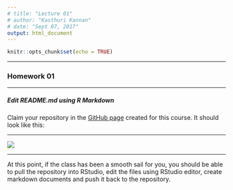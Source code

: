 ```yaml
---
# title: "Lecture 01"
# author: "Kasthuri Kannan"
# date: "Sept 07, 2017"
output: html_document
---
```


```r
knitr::opts_chunk$set(echo = TRUE)
```

---

### Homework 01

---

##### Edit README.md using R Markdown

Claim your repository in the [GitHub page](https://github.com/PDA-NYU-Fall-2017) created for this course. It should look like this:

---

![](Git_Repo_Example.png)

---

At this point, if the class has been a smooth sail for you, you should be able to pull the repository into RStudio, edit the files using RStudio editor, create markdown documents and push it back to the repository.





